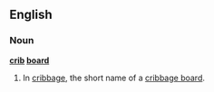 ==English==

===Noun===
'''[[crib]] [[board]]'''
# In [[cribbage]], the short name of a [[cribbage board]].